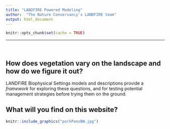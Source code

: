 ---
title: "LANDFIRE Powered Modeling"
author:  "The Nature Conservancy's LANDFIRE team"
output: html_document
---
```{r setup, include=FALSE}
knitr::opts_chunk$set(cache = TRUE)
```
----
<br>

## How does vegetation vary on the landscape and how do we figure it out? 
LANDFIRE Biophysical Settings models and descriptions provide a *framework* for exploring these questions, and for testing potential management strategies before trying them on the ground.  

## What will you find on this website?




```{r, echo=FALSE, fig.height= 1.3}
knitr::include_graphics("porkPanoBW.jpg")
```



